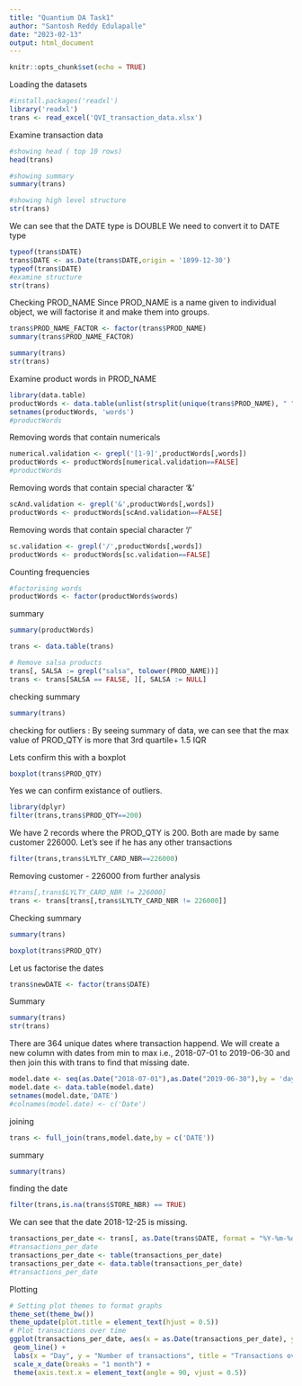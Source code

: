 ```yaml
---
title: "Quantium DA Task1"
author: "Santosh Reddy Edulapalle"
date: "2023-02-13"
output: html_document
---
```


```r
knitr::opts_chunk$set(echo = TRUE)
```

Loading the datasets

```r
#install.packages('readxl')
library('readxl')
trans <- read_excel('QVI_transaction_data.xlsx')
```

Examine transaction data

```r
#showing head ( top 10 rows)
head(trans)
```
```r
#showing summary
summary(trans)
```
```r
#showing high level structure
str(trans)
```

We can see that the DATE type is DOUBLE We need to convert it to DATE type

```r
typeof(trans$DATE)
trans$DATE <- as.Date(trans$DATE,origin = '1899-12-30')
typeof(trans$DATE)
#examine structure
str(trans)
```

Checking PROD_NAME
Since PROD_NAME is a name given to individual object, we will factorise it and make them into groups.

```r
trans$PROD_NAME_FACTOR <- factor(trans$PROD_NAME)
summary(trans$PROD_NAME_FACTOR)

```

```r
summary(trans)
str(trans)
```


Examine product words in PROD_NAME

```r
library(data.table)
productWords <- data.table(unlist(strsplit(unique(trans$PROD_NAME), " ")))
setnames(productWords, 'words')
#productWords
```

Removing words that contain numericals

```r
numerical.validation <- grepl('[1-9]',productWords[,words])
productWords <- productWords[numerical.validation==FALSE]
#productWords
```

Removing words that contain special character '&'

```r
scAnd.validation <- grepl('&',productWords[,words])
productWords <- productWords[scAnd.validation==FALSE]
```

Removing words that contain special character '/'

```r
sc.validation <- grepl('/',productWords[,words])
productWords <- productWords[sc.validation==FALSE]
```

Counting frequencies

```r
#factorising words
productWords <- factor(productWords$words)
```

summary

```r
summary(productWords)
```
```r
trans <- data.table(trans)
```

```r
# Remove salsa products
trans[, SALSA := grepl("salsa", tolower(PROD_NAME))]
trans <- trans[SALSA == FALSE, ][, SALSA := NULL]
```

checking summary

```r
summary(trans)
```

checking for outliers : By seeing summary of data, we can see that the max value of PROD_QTY is more that 3rd quartile+ 1.5 IQR


Lets confirm this with a boxplot

```r
boxplot(trans$PROD_QTY)
```

Yes we can confirm existance of outliers.

```r
library(dplyr)
filter(trans,trans$PROD_QTY==200)
```

We have 2 records where the PROD_QTY is 200. Both are made by same customer 226000.
Let's see if he has any other transactions

```r
filter(trans,trans$LYLTY_CARD_NBR==226000)

```

Removing customer - 226000 from further analysis

```r
#trans[,trans$LYLTY_CARD_NBR != 226000]
trans <- trans[trans[,trans$LYLTY_CARD_NBR != 226000]]
```


Checking summary 

```r
summary(trans)
```

```r
boxplot(trans$PROD_QTY)
```

Let us factorise the dates

```r
trans$newDATE <- factor(trans$DATE)
```

Summary
```r
summary(trans)
str(trans)
```

There are 364 unique dates where transaction happend.
We will create a new column with dates from min to max i.e., 2018-07-01 to 2019-06-30
and then join this with trans to find that missing date.

```r
model.date <- seq(as.Date("2018-07-01"),as.Date("2019-06-30"),by = 'day')
model.date <- data.table(model.date)
setnames(model.date,'DATE')
#colnames(model.date) <- c('Date')
```

joining

```r

trans <- full_join(trans,model.date,by = c('DATE'))
```

summary

```r
summary(trans)
```

finding the date

```r

filter(trans,is.na(trans$STORE_NBR) == TRUE)
```

We can see that the date 2018-12-25 is missing.


```r
transactions_per_date <- trans[, as.Date(trans$DATE, format = "%Y-%m-%d")]
#transactions_per_date
transactions_per_date <- table(transactions_per_date)
transactions_per_date <- data.table(transactions_per_date)
#transactions_per_date
```


Plotting


```r
# Setting plot themes to format graphs
theme_set(theme_bw())
theme_update(plot.title = element_text(hjust = 0.5))
# Plot transactions over time
ggplot(transactions_per_date, aes(x = as.Date(transactions_per_date), y = N)) +
 geom_line() +
 labs(x = "Day", y = "Number of transactions", title = "Transactions over time") +
 scale_x_date(breaks = "1 month") +
 theme(axis.text.x = element_text(angle = 90, vjust = 0.5))
```